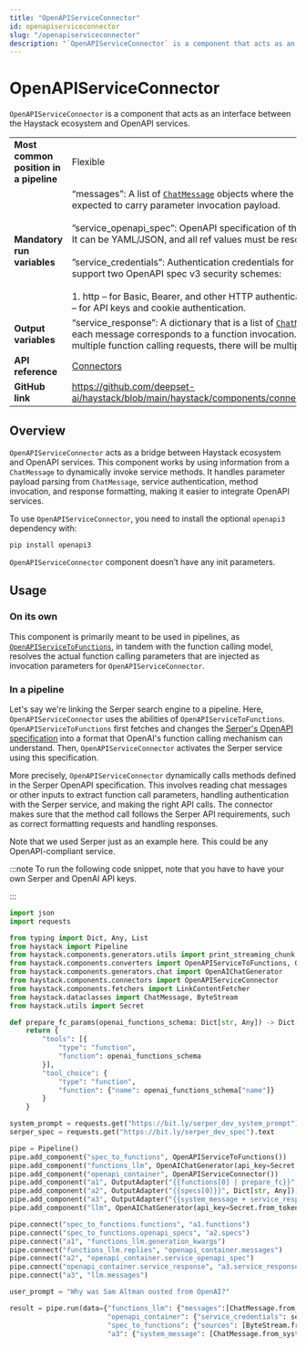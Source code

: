 ```yaml
---
title: "OpenAPIServiceConnector"
id: openapiserviceconnector
slug: "/openapiserviceconnector"
description: "`OpenAPIServiceConnector` is a component that acts as an interface between the Haystack ecosystem and OpenAPI services."
---
```


# OpenAPIServiceConnector

`OpenAPIServiceConnector` is a component that acts as an interface between the Haystack ecosystem and OpenAPI services.

|  |  |
| --- | --- |
| **Most common position in a pipeline** | Flexible |
| **Mandatory run variables** | “messages”: A list of [`ChatMessage`](/docs/data-classes#chatmessage)  objects where the last message is expected to carry parameter invocation payload.  <br /> <br />”service_openapi_spec”: OpenAPI specification of the service being invoked. It can be YAML/JSON, and all ref values must be resolved.  <br /> <br />”service_credentials”: Authentication credentials for the service. We currently support two OpenAPI spec v3 security schemes:  <br /> <br />1. http – for Basic, Bearer, and other HTTP authentication schemes;   2. apiKey – for API keys and cookie authentication. |
| **Output variables** | “service_response”: A dictionary that is a list of [`ChatMessage`](/docs/data-classes#chatmessage)  objects where each message corresponds to a function invocation.   If a user specifies multiple function calling requests, there will be multiple responses. |
| **API reference** | [Connectors](/reference/connectors-api) |
| **GitHub link** | https://github.com/deepset-ai/haystack/blob/main/haystack/components/connectors/openapi_service.py |

## Overview

`OpenAPIServiceConnector` acts as a bridge between Haystack ecosystem and OpenAPI services. This component works by using information from a `ChatMessage` to dynamically invoke service methods. It handles parameter payload parsing from `ChatMessage`, service authentication, method invocation, and response formatting, making it easier to integrate OpenAPI services.

To use `OpenAPIServiceConnector`, you need to install the optional `openapi3` dependency with:

```shell
pip install openapi3
```

`OpenAPIServiceConnector` component doesn’t have any init parameters.

## Usage

### On its own

This component is primarily meant to be used in pipelines, as [`OpenAPIServiceToFunctions`](/docs/openapiservicetofunctions), in tandem with the function calling model, resolves the actual function calling parameters that are injected as invocation parameters for `OpenAPIServiceConnector`.

### In a pipeline

Let's say we're linking the Serper search engine to a pipeline. Here, `OpenAPIServiceConnector` uses the abilities of `OpenAPIServiceToFunctions`. `OpenAPIServiceToFunctions` first fetches and changes the [Serper's OpenAPI specification](https://bit.ly/serper_dev_spec) into a format that OpenAI's function calling mechanism can understand. Then, `OpenAPIServiceConnector` activates the Serper service using this specification.

More precisely, `OpenAPIServiceConnector` dynamically calls methods defined in the Serper OpenAPI specification. This involves reading chat messages or other inputs to extract function call parameters, handling authentication with the Serper service, and making the right API calls. The connector makes sure that the method call follows the Serper API requirements, such as correct formatting requests and handling responses.

Note that we used Serper just as an example here. This could be any OpenAPI-compliant service.

:::note
To run the following code snippet, note that you have to have your own Serper and OpenAI API keys.

:::

```python
import json
import requests

from typing import Dict, Any, List
from haystack import Pipeline
from haystack.components.generators.utils import print_streaming_chunk
from haystack.components.converters import OpenAPIServiceToFunctions, OutputAdapter
from haystack.components.generators.chat import OpenAIChatGenerator
from haystack.components.connectors import OpenAPIServiceConnector
from haystack.components.fetchers import LinkContentFetcher
from haystack.dataclasses import ChatMessage, ByteStream
from haystack.utils import Secret

def prepare_fc_params(openai_functions_schema: Dict[str, Any]) -> Dict[str, Any]:
    return {
        "tools": [{
            "type": "function",
            "function": openai_functions_schema
        }],
        "tool_choice": {
            "type": "function",
            "function": {"name": openai_functions_schema["name"]}
        }
    }

system_prompt = requests.get("https://bit.ly/serper_dev_system_prompt").text
serper_spec = requests.get("https://bit.ly/serper_dev_spec").text

pipe = Pipeline()
pipe.add_component("spec_to_functions", OpenAPIServiceToFunctions())
pipe.add_component("functions_llm", OpenAIChatGenerator(api_key=Secret.from_token(llm_api_key), model="gpt-3.5-turbo-0613"))
pipe.add_component("openapi_container", OpenAPIServiceConnector())
pipe.add_component("a1", OutputAdapter("{{functions[0] | prepare_fc}}", Dict[str, Any], {"prepare_fc": prepare_fc_params}))
pipe.add_component("a2", OutputAdapter("{{specs[0]}}", Dict[str, Any]))
pipe.add_component("a3", OutputAdapter("{{system_message + service_response}}", List[ChatMessage]))
pipe.add_component("llm", OpenAIChatGenerator(api_key=Secret.from_token(llm_api_key), model="gpt-4-1106-preview", streaming_callback=print_streaming_chunk))

pipe.connect("spec_to_functions.functions", "a1.functions")
pipe.connect("spec_to_functions.openapi_specs", "a2.specs")
pipe.connect("a1", "functions_llm.generation_kwargs")
pipe.connect("functions_llm.replies", "openapi_container.messages")
pipe.connect("a2", "openapi_container.service_openapi_spec")
pipe.connect("openapi_container.service_response", "a3.service_response")
pipe.connect("a3", "llm.messages")

user_prompt = "Why was Sam Altman ousted from OpenAI?"

result = pipe.run(data={"functions_llm": {"messages":[ChatMessage.from_system("Only do function calling"), ChatMessage.from_user(user_prompt)]},
                        "openapi_container": {"service_credentials": serper_dev_key},
                        "spec_to_functions": {"sources": [ByteStream.from_string(serper_spec)]},
                        "a3": {"system_message": [ChatMessage.from_system(system_prompt)]}})

```
